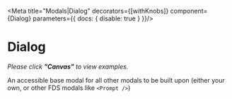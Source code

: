


<Meta title="Modals|Dialog" decorators={[withKnobs]} component={Dialog} parameters={{ docs: { disable: true } }}/>

# Dialog

*Please click **"Canvas"** to view examples.*

An accessible base modal for all other modals to be built upon (either your own, or other FDS modals like `<Prompt />`)

<Props of={Dialog} />

<Story name="Knobs">
  <Dialog
    isOpen={boolean('isOpen', true)}
    footerContent={text('footerContent', '')}
    content={text('content', 'Modal content here')}
    onDismiss={
      boolean('onDismiss', true)
        ? action('close modal')
        : undefined
    }
    title={text('title', 'Modal title here')}
  />
</Story>

<Story name="Scrolling content">
  <Dialog
    isOpen={true}
    content="Lorem ipsum dolor sit amet, consectetur adipiscing elit, sed do eiusmod tempor incididunt ut labore et dolore magna aliqua. Donec ac odio tempor orci. Placerat vestibulum lectus mauris ultrices eros in cursus. Neque laoreet suspendisse interdum consectetur. Ut porttitor leo a diam. Quisque egestas diam in arcu cursus euismod quis viverra. Eget nunc lobortis mattis aliquam. Mauris pharetra et ultrices neque ornare aenean euismod. Luctus accumsan tortor posuere ac. At erat pellentesque adipiscing commodo elit at imperdiet dui accumsan. Non arcu risus quis varius quam quisque id diam. Vel pharetra vel turpis nunc eget lorem dolor sed. Risus quis varius quam quisque id diam vel quam elementum. Velit ut tortor pretium viverra suspendisse potenti. Amet purus gravida quis blandit turpis cursus in hac. Nunc aliquet bibendum enim facilisis gravida neque convallis a. Egestas maecenas pharetra convallis posuere morbi leo. Pellentesque pulvinar pellentesque habitant morbi tristique. Habitasse platea dictumst quisque sagittis purus. Fermentum dui faucibus in ornare quam. Facilisi etiam dignissim diam quis enim lobortis scelerisque fermentum. Viverra adipiscing at in tellus integer feugiat scelerisque varius. Turpis egestas integer eget aliquet. Bibendum est ultricies integer quis auctor elit sed vulputate. Scelerisque viverra mauris in aliquam sem fringilla ut morbi. Lectus urna duis convallis convallis tellus id interdum velit. A arcu cursus vitae congue mauris rhoncus aenean. Odio euismod lacinia at quis risus sed vulputate odio. Nibh tellus molestie nunc non. Egestas egestas fringilla phasellus faucibus scelerisque eleifend donec. Amet nisl suscipit adipiscing bibendum est ultricies integer quis auctor. A erat nam at lectus urna duis convallis convallis. Faucibus scelerisque eleifend donec pretium vulputate sapien nec. Mauris sit amet massa vitae tortor condimentum lacinia. Ut sem nulla pharetra diam sit amet nisl suscipit adipiscing. In fermentum et sollicitudin ac orci phasellus egestas tellus rutrum. Risus quis varius quam quisque id diam vel. Id nibh tortor id aliquet. Nisi quis eleifend quam adipiscing vitae proin."
    onDismiss={action('close modal')}
    title="Long content area"
  />
</Story>

<Story name="Scrolling content w/footer">
  <Dialog
    isOpen={true}
    content="Lorem ipsum dolor sit amet, consectetur adipiscing elit, sed do eiusmod tempor incididunt ut labore et dolore magna aliqua. Donec ac odio tempor orci. Placerat vestibulum lectus mauris ultrices eros in cursus. Neque laoreet suspendisse interdum consectetur. Ut porttitor leo a diam. Quisque egestas diam in arcu cursus euismod quis viverra. Eget nunc lobortis mattis aliquam. Mauris pharetra et ultrices neque ornare aenean euismod. Luctus accumsan tortor posuere ac. At erat pellentesque adipiscing commodo elit at imperdiet dui accumsan. Non arcu risus quis varius quam quisque id diam. Vel pharetra vel turpis nunc eget lorem dolor sed. Risus quis varius quam quisque id diam vel quam elementum. Velit ut tortor pretium viverra suspendisse potenti. Amet purus gravida quis blandit turpis cursus in hac. Nunc aliquet bibendum enim facilisis gravida neque convallis a. Egestas maecenas pharetra convallis posuere morbi leo. Pellentesque pulvinar pellentesque habitant morbi tristique. Habitasse platea dictumst quisque sagittis purus. Fermentum dui faucibus in ornare quam. Facilisi etiam dignissim diam quis enim lobortis scelerisque fermentum. Viverra adipiscing at in tellus integer feugiat scelerisque varius. Turpis egestas integer eget aliquet. Bibendum est ultricies integer quis auctor elit sed vulputate. Scelerisque viverra mauris in aliquam sem fringilla ut morbi. Lectus urna duis convallis convallis tellus id interdum velit. A arcu cursus vitae congue mauris rhoncus aenean. Odio euismod lacinia at quis risus sed vulputate odio. Nibh tellus molestie nunc non. Egestas egestas fringilla phasellus faucibus scelerisque eleifend donec. Amet nisl suscipit adipiscing bibendum est ultricies integer quis auctor. A erat nam at lectus urna duis convallis convallis. Faucibus scelerisque eleifend donec pretium vulputate sapien nec. Mauris sit amet massa vitae tortor condimentum lacinia. Ut sem nulla pharetra diam sit amet nisl suscipit adipiscing. In fermentum et sollicitudin ac orci phasellus egestas tellus rutrum. Risus quis varius quam quisque id diam vel. Id nibh tortor id aliquet. Nisi quis eleifend quam adipiscing vitae proin."
    onDismiss={action('close modal')}
    footerContent={<Button label="Confirm" />}
    title="Long content area w/footer"
  />
</Story>

<Story name="Customizable Footer">
  <Dialog
    isOpen={true}
    content={<Button label="Customizable footer" />}
    onDismiss={action('close modal')}
    footerContent={
      <div>
        <Flex align="center">
          <FlexItem shrink>
            <Button label="Anything" />
          </FlexItem>
          <FlexItem shrink>
            <Button theme="outlined" label="Can go" />
          </FlexItem>
          <FlexItem shrink>
            <p>in the</p>
          </FlexItem>
          <FlexItem shrink>
            <input placeholder="footer" />
          </FlexItem>
        </Flex>
        <p className="margin--top">Lorem ipsum dolor</p>
      </div>
    }
  />
</Story>




